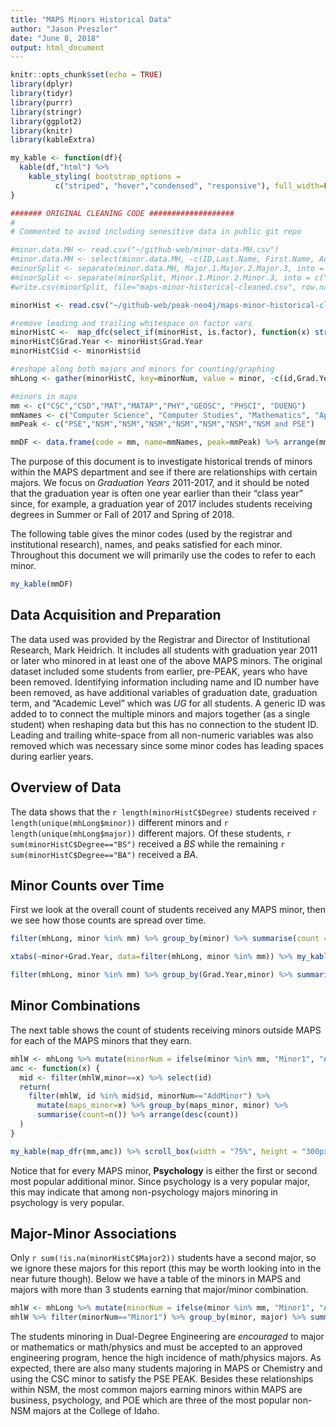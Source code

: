 ```yaml
---
title: "MAPS Minors Historical Data"
author: "Jason Preszler"
date: "June 8, 2018"
output: html_document
---
```


```r
knitr::opts_chunk$set(echo = TRUE)
library(dplyr)
library(tidyr)
library(purrr)
library(stringr)
library(ggplot2)
library(knitr)
library(kableExtra)

my_kable <- function(df){
  kable(df,"html") %>% 
    kable_styling( bootstrap_options = 
          c("striped", "hover","condensed", "responsive"), full_width=FALSE) 
}

####### ORIGINAL CLEANING CODE ###################
#
# Commented to aviod including senesitive data in public git repo

#minor.data.MH <- read.csv("~/github-web/minor-data-MH.csv")
#minor.data.MH <- select(minor.data.MH, -c(ID,Last.Name, First.Name, Acad.Level, Grad.Date, Grad.Term)) %>% filter(Grad.Year > 2010)
#minorSplit <- separate(minor.data.MH, Major.1.Major.2.Major.3, into = c("Major1","Major2"), sep = ",")
#minorSplit <- separate(minorSplit, Minor.1.Minor.2.Minor.3, into = c("Minor1","Minor2","Minor3"), sep = ",")
#write.csv(minorSplit, file="maps-minor-historical-cleaned.csv", row.names=FALSE)

minorHist <- read.csv("~/github-web/peak-neo4j/maps-minor-historical-cleaned.csv", header = TRUE) %>% mutate(id = 1:length(Grad.Year))

#remove leading and trailing whitespace on factor vars
minorHistC <-  map_dfc(select_if(minorHist, is.factor), function(x) str_trim(x, side = "both"))
minorHistC$Grad.Year <- minorHist$Grad.Year
minorHistC$id <- minorHist$id

#reshape along both majors and minors for counting/graphing 
mhLong <- gather(minorHistC, key=minorNum, value = minor, -c(id,Grad.Year,Degree, Major1,Major2,Concentration)) %>% filter(!is.na(minor)) %>% gather(key=majorNum, value=major, -c(id,Grad.Year,Degree,Concentration,minorNum,minor)) %>% filter(!is.na(major))

#minors in maps
mm <- c("CSC","CSD","MAT","MATAP","PHY","GEOSC", "PHSCI", "DUENG")
mmNames <- c("Computer Science", "Computer Studies", "Mathematics", "Applied Math.", "Physics", "Geoscience", "Physical Science", "Dual-Degree Engineering")
mmPeak <- c("PSE","NSM","NSM","NSM","NSM","NSM","NSM","NSM and PSE")

mmDF <- data.frame(code = mm, name=mmNames, peak=mmPeak) %>% arrange(mm)
```

The purpose of this document is to investigate historical trends of minors within the MAPS department and see if there are relationships with certain majors. We focus on *Graduation Years* 2011-2017, and it should be noted that the graduation year is often one year earlier than their "class year" since, for example, a graduation year of 2017 includes students receiving degrees in Summer or Fall of 2017 and Spring of 2018. 

The following table gives the minor codes (used by the registrar and institutional research), names, and peaks satisfied for each minor. Throughout this document we will primarily use the codes to refer to each minor.

```r
my_kable(mmDF)
```

## Data Acquisition and Preparation
The data used was provided by the Registrar and Director of Institutional Research, Mark Heidrich. It includes all students with graduation year 2011 or later who minored in at least one of the above MAPS minors. The original dataset included some students from earlier, pre-PEAK, years who have been removed. Identifying information including name and ID number have been removed, as have additional variables of graduation date, graduation term, and "Academic Level" which was *UG* for all students. A generic ID was added to to connect the multiple minors and majors together (as a single student) when reshaping data but this has no connection to the student ID. Leading and trailing white-space from all non-numeric variables was also removed which was necessary since some minor codes has leading spaces during earlier years.

## Overview of Data
The data shows that the `r length(minorHistC$Degree)` students received `r length(unique(mhLong$minor))` different minors and `r length(unique(mhLong$major))` different majors. Of these students, `r sum(minorHistC$Degree=="BS")` received a *BS* while the remaining  `r sum(minorHistC$Degree=="BA")` received a *BA*.

## Minor Counts over Time
First we look at the overall count of students received any MAPS minor, then we see how those counts are spread over time.

```r
filter(mhLong, minor %in% mm) %>% group_by(minor) %>% summarise(count = n()) %>% my_kable()

xtabs(~minor+Grad.Year, data=filter(mhLong, minor %in% mm)) %>% my_kable() 
```

```r
filter(mhLong, minor %in% mm) %>% group_by(Grad.Year,minor) %>% summarise(count = n()) %>% ggplot(aes(x=Grad.Year, y=count, col=minor)) + scale_color_manual(values = c("#e41a1c","#377eb8","#4daf4a","#984ea3","#ff7f00","#ffff33","#a65628","#f781bf"))+ geom_line()+theme_bw()+ggtitle("MAPS Minor Counts, Graduation Years 2011-2017")
```

## Minor Combinations
The next table shows the count of students receiving minors outside MAPS for each of the MAPS minors that they earn.
```r
mhlW <- mhLong %>% mutate(minorNum = ifelse(minor %in% mm, "Minor1", "AddMinor")) %>% filter(majorNum=="Major1") #there are 2 students with 2 maps minors - need to deal with this, but double counting double majors has been removed
amc <- function(x) {
  mid <- filter(mhlW,minor==x) %>% select(id) 
  return(
    filter(mhlW, id %in% mid$id, minorNum=="AddMinor") %>%
      mutate(maps_minor=x) %>% group_by(maps_minor, minor) %>% 
      summarise(count=n()) %>% arrange(desc(count))
  )
}

my_kable(map_dfr(mm,amc)) %>% scroll_box(width = "75%", height = "300px")
```

Notice that for every MAPS minor, **Psychology** is either the first or second most popular additional minor. Since psychology is a very popular major, this may indicate that among non-psychology majors minoring in psychology is very popular.

## Major-Minor Associations
Only `r sum(!is.na(minorHistC$Major2))` students have a second major, so we ignore these majors for this report (this may be worth looking into in the near future though). Below we have a table of the minors in MAPS and majors with more than 3 students earning that major/minor combination. 

```r
mhlW <- mhLong %>% mutate(minorNum = ifelse(minor %in% mm, "Minor1", "AddMinor")) %>% filter(majorNum=="Major1") 
mhlW %>% filter(minorNum=="Minor1") %>% group_by(minor, major) %>% summarise(count=n()) %>% arrange(desc(count)) %>% filter(count>3) %>% my_kable() 
```

The students minoring in Dual-Degree Engineering are *encouraged* to major or mathematics or math/physics and must be accepted to an approved engineering program, hence the high incidence of math/physics majors. As expected, there are also many students majoring in MAPS or Chemistry and using the CSC minor to satisfy the PSE PEAK. Besides these relationships within NSM, the most common majors earning minors within MAPS are business, psychology, and POE which are three of the most popular non-NSM majors at the College of Idaho.